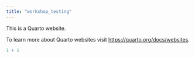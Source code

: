 ```yaml
---
title: "workshop_testing"
---
```


This is a Quarto website.

To learn more about Quarto websites visit <https://quarto.org/docs/websites>.

```r
1 + 1
```
